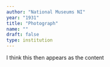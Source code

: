 ```yaml
---
author: "National Museums NI"
year: "1931"
title: "Photograph"
name: ""
draft: false
type: institution
---
```

I think this then appears as the content

